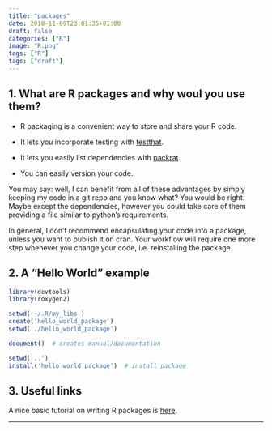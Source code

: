 ```yaml
---
title: "packages"
date: 2018-11-09T23:01:35+01:00
draft: false
categories: ["R"]
image: "R.png"
tags: ["R"]
tags: ["draft"]
---
```


## 1. What are R packages and why woul you use them?

* R packaging is a convenient way to store and share your R code. 

* It lets you incorporate testing with [testthat](https://tomis9.github.io/testthat).

* It lets you easily list dependencies with [packrat](https://tomis9.github.io/packrat).

* You can easily version your code.

You may say: well, I can benefit from all of these advantages by simply keeping my code in a git repo and you know what? You would be right. Maybe except the dependencies, however you could take care of them providing a file similar to python's requirements.

In general, I don't recommend encapsulating your code into a package, unless you want to publish it on cran. Your workflow will require one more step whenever you change your code, i.e. reinstalling the package.

## 2. A "Hello World" example

```r
library(devtools)
library(roxygen2)

setwd('~/.R/my_libs')
create('hello_world_package')
setwd('./hello_world_package')

document()  # creates manual/documentation

setwd('..')
install('hello_world_package')  # install package
```

## 3. Useful links

A nice basic tutorial on writing R packages is [here](https://hilaryparker.com/2014/04/29/writing-an-r-package-from-scratch/).

***
